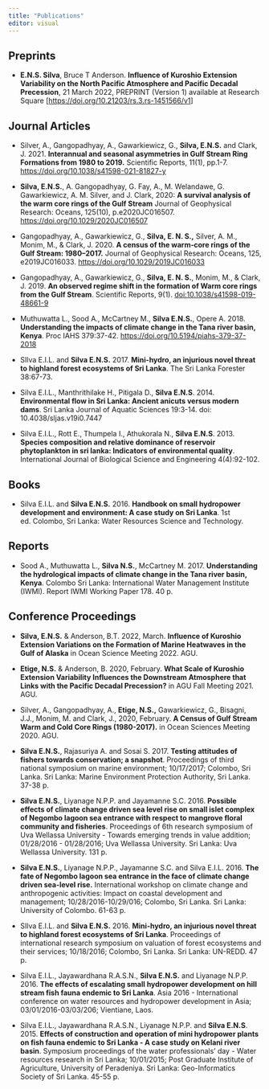 ```yaml
---
title: "Publications"
editor: visual
---
```


## Preprints

-   **E.N.S. Silva**, Bruce T Anderson. **Influence of Kuroshio Extension Variability on the North Pacific Atmosphere and Pacific Decadal Precession**, 21 March 2022, PREPRINT (Version 1) available at Research Square \[<https://doi.org/10.21203/rs.3.rs-1451566/v1>\]

## Journal Articles

-   Silver, A., Gangopadhyay, A., Gawarkiewicz, G., **Silva, E.N.S.** and Clark, J. 2021. **Interannual and seasonal asymmetries in Gulf Stream Ring Formations from 1980 to 2019.** Scientific Reports, 11(1), pp.1-7. <https://doi.org/10.1038/s41598-021-81827-y>

-   **Silva, E.N.S.**, A. Gangopadhyay, G. Fay, A., M. Welandawe, G. Gawarkiewicz, A. M. Silver, and J. Clark, 2020: **A survival analysis of the warm core rings of the Gulf Stream** Journal of Geophysical Research: Oceans, 125(10), p.e2020JC016507. <https://doi.org/10.1029/2020JC016507>

-   Gangopadhyay, A., Gawarkiewicz, G., **Silva, E. N. S.,** Silver, A. M., Monim, M., & Clark, J. 2020. **A census of the warm‐core rings of the Gulf Stream: 1980--2017.** Journal of Geophysical Research: Oceans, 125, e2019JC016033. <https://doi.org/10.1029/2019JC016033>

-   Gangopadhyay, A., Gawarkiewicz, G., **Silva, E. N. S.**, Monim, M., & Clark, J. 2019. **An observed regime shift in the formation of Warm core rings from the Gulf Stream**. Scientific Reports, 9(1). [doi:10.1038/s41598-019-48661-9](https://doi.org/10.1038/s41598-019-48661-9)

-   Muthuwatta L., Sood A., McCartney M., **Silva E.N.S.**, Opere A. 2018. **Understanding the impacts of climate change in the Tana river basin, Kenya**. Proc IAHS 379:37-42. <https://doi.org/10.5194/piahs-379-37-2018>

-   SIlva E.I.L. and **Silva E.N.S.** 2017. **Mini-hydro, an injurious novel threat to highland forest ecosystems of Sri Lanka**. The Sri Lanka Forester 38:67-73.

-   Silva E.I.L., Manthrithilake H., Pitigala D., **Silva E.N.S**. 2014. **Environmental flow in Sri Lanka: Ancient anicuts versus modern dams**. Sri Lanka Journal of Aquatic Sciences 19:3-14. doi: 10.4038/sljas.v19i0.7447

-   Silva E.I.L., Rott E., Thumpela I., Athukorala N., **Silva E.N.S**. 2013. **Species composition and relative dominance of reservoir phytoplankton in sri lanka: Indicators of environmental quality**. International Journal of Biological Science and Engineering 4(4):92-102.

## Books

-   Silva E.I.L. and **Silva E.N.S.** 2016. **Handbook on small hydropower development and environment: A case study on Sri Lanka**. 1st ed. Colombo, Sri Lanka: Water Resources Science and Technology.

## Reports

-   Sood A., Muthuwatta L., **Silva N.S.**, McCartney M. 2017. **Understanding the hydrological impacts of climate change in the Tana river basin, Kenya**. Colombo Sri Lanka: International Water Management Institute (IWMI). Report IWMI Working Paper 178. 40 p.

## Conference Proceedings

-   **Silva, E.N.S.** & Anderson, B.T. 2022, March. **Influence of Kuroshio Extension Variations on the Formation of Marine Heatwaves in the Gulf of Alaska** in Ocean Science Meeting 2022. AGU.

-   **Etige, N.S.** & Anderson, B. 2020, February. **What Scale of Kuroshio Extension Variability Influences the Downstream Atmosphere that Links with the Pacific Decadal Precession?** in AGU Fall Meeting 2021. AGU.

-   Silver, A., Gangopadhyay, A., **Etige, N.S.,** Gawarkiewicz, G., Bisagni, J.J., Monim, M. and Clark, J., 2020, February. **A Census of Gulf Stream Warm and Cold Core Rings (1980-2017).** in Ocean Sciences Meeting 2020. AGU.

-   **Silva E.N.S.**, Rajasuriya A. and Sosai S. 2017. **Testing attitudes of fishers towards conservation; a snapshot**. Proceedings of third national symposium on marine environment; 10/17/2017; Colombo, Sri Lanka. Sri Lanka: Marine Environment Protection Authority, Sri Lanka. 37-38 p.

-   **Silva E.N.S.**, Liyanage N.P.P. and Jayamanne S.C. 2016. **Possible effects of climate change driven sea level rise on small islet complex of Negombo lagoon sea entrance with respect to mangrove floral community and fisheries**. Proceedings of 6th research symposium of Uva Wellassa University - Towards emerging trends in value addition; 01/28/2016 - 01/28/2016; Uva Wellassa University. Sri Lanka: Uva Wellassa University. 131 p.

-   **Silva E.N.S.**, Liyanage N.P.P., Jayamanne S.C. and Silva E.I.L. 2016. **The fate of Negombo lagoon sea entrance in the face of climate change driven sea-level rise.** International workshop on climate change and anthropogenic activities: Impact on coastal development and management; 10/28/2016-10/29/016; Colombo, Sri Lanka. Sri Lanka: University of Colombo. 61-63 p.

-   SIlva E.I.L. and **Silva E.N.S.** 2016. **Mini-hydro, an injurious novel threat to highland forest ecosystems of Sri Lanka**. Proceedings of international research symposium on valuation of forest ecosystems and their services; 10/18/2016; Colombo, Sri Lanka. Sri Lanka: UN-REDD. 47 p.

-   Silva E.I.L., Jayawardhana R.A.S.N., **Silva E.N.S.** and Liyanage N.P.P. 2016. **The effects of escalating small hydropower development on hill stream fish fauna endemic to Sri Lanka**. Asia 2016 - International conference on water resources and hydropower development in Asia; 03/01/2016-03/03/206; Vientiane, Laos.

-   Silva E.I.L., Jayawardhana R.A.S.N., Liyanage N.P.P. and **Silva E.N.S**. 2015. **Effects of construction and operation of mini hydropower plants on fish fauna endemic to Sri Lanka - A case study on Kelani river basin**. Symposium proceedings of the water professionals' day - Water resources research in Sri Lanka; 10/01/2015; Post Graduate Institute of Agriculture, University of Peradeniya. Sri Lanka: Geo-Informatics Society of Sri Lanka. 45-55 p.
